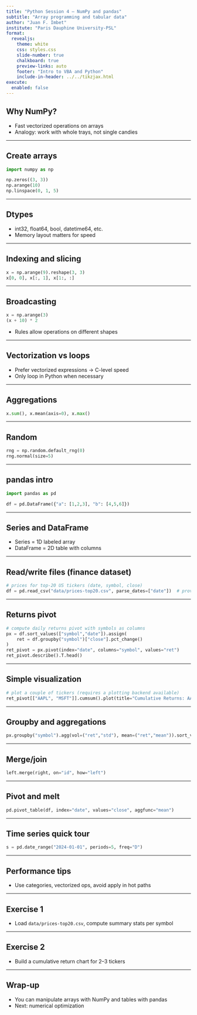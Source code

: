 ```yaml
---
title: "Python Session 4 — NumPy and pandas"
subtitle: "Array programming and tabular data"
author: "Juan F. Imbet"
institute: "Paris Dauphine University-PSL"
format:
  revealjs:
    theme: white
    css: styles.css
    slide-number: true
    chalkboard: true
    preview-links: auto
    footer: "Intro to VBA and Python"
    include-in-header: ../../tikzjax.html
execute:
  enabled: false
---
```


## Why NumPy?

- Fast vectorized operations on arrays
- Analogy: work with whole trays, not single candies

---

## Create arrays

```python
import numpy as np

np.zeros((3, 3))
np.arange(10)
np.linspace(0, 1, 5)
```

---

## Dtypes

- int32, float64, bool, datetime64, etc.
- Memory layout matters for speed

---

## Indexing and slicing

```python
x = np.arange(9).reshape(3, 3)
x[0, 0], x[:, 1], x[1:, :]
```

---

## Broadcasting

```python
x = np.arange(3)
(x + 10) * 2
```

- Rules allow operations on different shapes

---

## Vectorization vs loops

- Prefer vectorized expressions → C-level speed
- Only loop in Python when necessary

---

## Aggregations

```python
x.sum(), x.mean(axis=0), x.max()
```

---

## Random

```python
rng = np.random.default_rng(0)
rng.normal(size=5)
```

---

## pandas intro

```python
import pandas as pd

df = pd.DataFrame({"a": [1,2,3], "b": [4,5,6]})
```

---

## Series and DataFrame

- Series = 1D labeled array
- DataFrame = 2D table with columns

---

## Read/write files (finance dataset)

```python
# prices for top-20 US tickers (date, symbol, close)
df = pd.read_csv("data/prices-top20.csv", parse_dates=["date"])  # provided by fetch_prices.py
```

---

## Returns pivot

```python
# compute daily returns pivot with symbols as columns
px = df.sort_values(["symbol","date"]).assign(
    ret = df.groupby("symbol")["close"].pct_change()
)
ret_pivot = px.pivot(index="date", columns="symbol", values="ret")
ret_pivot.describe().T.head()
```

---

## Simple visualization

```python
# plot a couple of tickers (requires a plotting backend available)
ret_pivot[["AAPL", "MSFT"]].cumsum().plot(title="Cumulative Returns: AAPL vs MSFT")
```

---

## Groupby and aggregations

```python
px.groupby("symbol").agg(vol=("ret","std"), mean=("ret","mean")).sort_values("vol", ascending=False).head()
```

---

## Merge/join

```python
left.merge(right, on="id", how="left")
```

---

## Pivot and melt

```python
pd.pivot_table(df, index="date", values="close", aggfunc="mean")
```

---

## Time series quick tour

```python
s = pd.date_range("2024-01-01", periods=5, freq="D")
```

---

## Performance tips

- Use categories, vectorized ops, avoid apply in hot paths

---

## Exercise 1

- Load `data/prices-top20.csv`, compute summary stats per symbol

---

## Exercise 2

- Build a cumulative return chart for 2–3 tickers

---

## Wrap‑up

- You can manipulate arrays with NumPy and tables with pandas
- Next: numerical optimization

